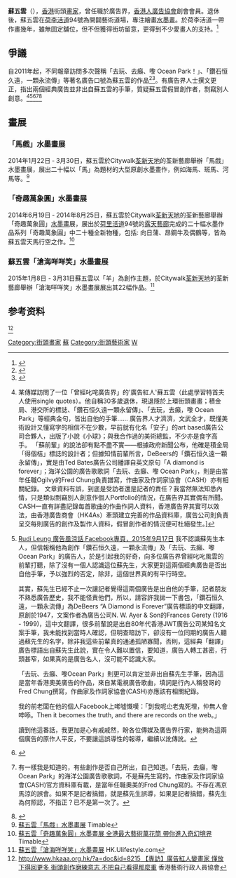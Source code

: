 {{Orphan|time=2015-07-31T17:45:14+00:00}}
{{藝人
| 類型 = 男藝人
| 姓名 = 蘇五雲
| 圖片 = 蘇五雲.jpg
| 圖片簡介 = [[DBC數碼電台|DBC數碼電台]]《說得出的慢活》訪問
| 圖片尺寸 = 
| 羅馬拼音 = So Ng Wan
| 英文名 = Grand So
| 綽號 = 
| 國籍 = {{CNHK}}
| 籍貫 =
| 民族 = [[漢族|漢族]]
| 出生日期 = 
| 出生地點 = {{HKG}}
| 父母 =
| 親屬 = 
| 配偶 =
| 子女 =
| 職業 = 廣告創作人、藝術家
| 語言 = [[粵語|粵語]]、[[英語|英語]]、[[普通話|普通話]]
| 教育程度 = 
| 母校 = 
| 活躍年代 = 1980年代至今
| 相關團體 = [[香港人廣告協會|香港人廣告協會]]
| 網站 =
| 獎項 = 
}} 

'''蘇五雲'''（{{lang-en|Grand So Ng Wan}}），[[香港|香港]]街頭[[畫家|畫家]]，曾任職於廣告界，[[香港人廣告協會|香港人廣告協會]]創會會員。退休後，蘇五雲在[[荷李活道|荷李活道]]94號為開闢藝術道場，專注繪畫[[水墨畫|水墨畫]]。於荷李活道一帶作畫幾年，雖無固定舖位，但不但獲得街坊留意，更得到不少愛畫人的支持。<ref>{{cite news|title=蘇五雲「奇趣萬象圓」圓兒時逍遙夢|url=http://paper.wenweipo.com/2014/07/02/OT1407020010.htm|newspaper=《[[文汇报_(香港)|文匯報]]》|date=2014-07-02|accessdate=2014-12-31|archive-date=2016-03-04|archive-url=https://web.archive.org/web/20160304051224/http://paper.wenweipo.com/2014/07/02/OT1407020010.htm|dead-url=no}}</ref>

== 爭議 ==
自2011年起，不同報章訪問多次聲稱「去玩、去癲、嚟 Ocean Park！」、「鑽石恒久遠，一顆永流傳」等著名廣告口號為蘇五雲的作品<ref>{{cite news|title=非常人：太舒服，成就不了大事　40退休踎街|url=http://hk.apple.nextmedia.com/supplement/culture/art/20110903/15579648|newspaper=《[[蘋果日報|蘋果日報]]》|date=2011-09-03|accessdate=2014-12-31|archive-date=2017-09-27|archive-url=https://web.archive.org/web/20170927081733/http://hk.apple.nextmedia.com/supplement/culture/art/20110903/15579648|dead-url=no}}</ref><ref>{{cite news|title=林艷虹：婚戒與畫筆 盛載蘇五雲兩份愛|url=http://www1.hkej.com/dailynews/culture/article/1143092/%E5%A9%9A%E6%88%92%E8%88%87%E7%95%AB%E7%AD%86+%E7%9B%9B%E8%BC%89%E8%98%87%E4%BA%94%E9%9B%B2%E5%85%A9%E4%BB%BD%E6%84%9B|newspaper=《[[信報|信報]]》|date=2015-09-16|accessdate=2015-09-17|archive-date=2020-11-30|archive-url=https://web.archive.org/web/20201130190225/http://www1.hkej.com/dailynews/culture/article/1143092/%E5%A9%9A%E6%88%92%E8%88%87%E7%95%AB%E7%AD%86+%E7%9B%9B%E8%BC%89%E8%98%87%E4%BA%94%E9%9B%B2%E5%85%A9%E4%BB%BD%E6%84%9B|dead-url=no}}</ref>。有廣告界人士撰文更正，指出兩個經典廣告並非出自蘇五雲的手筆，質疑蘇五雲假冒創作者，剽竊別人創意。<ref>{{cite news|title=雷文：倡議建立廣告作品資料庫|url=http://www.skypost.hk/column/%E9%9B%B7%E6%96%87/007010001036/%E5%80%A1%E8%AD%B0%E5%BB%BA%E7%AB%8B%E5%BB%A3%E5%91%8A%E4%BD%9C%E5%93%81%E8%B3%87%E6%96%99%E5%BA%AB/145965|newspaper=《[[晴報|晴報]]》|date=2014-07-10|deadurl=yes|archiveurl=https://web.archive.org/web/20150919214951/http://www.skypost.hk/column/%E9%9B%B7%E6%96%87/007010001036/%E5%80%A1%E8%AD%B0%E5%BB%BA%E7%AB%8B%E5%BB%A3%E5%91%8A%E4%BD%9C%E5%93%81%E8%B3%87%E6%96%99%E5%BA%AB/145965|archivedate=2015-09-19|df=|accessdate=2015-09-11}} 某傳媒訪問了一位「曾經叱咤廣告界」的'廣告紅人'蘇五雲（此處學習特首夫人使用single quotes）。他自稱30多歲退休，現退隱於上環街頭畫畫；積金局、港交所的標誌、「鑽石恒久遠一顆永留傳」、「去玩，去癲，嚟 Ocean Park」等經典金句，皆出自他的手筆……
廣告界人才濟濟，文武全才，既懂美術設計又懂寫字的相信不在少數，早前就有化名「安子」的art based廣告公司合夥人，出版了小說《小球》；與我合作過的美術總監，不少亦是食字高手。
「蘇前輩」的說法卻有點不盡不實——根據政府新聞公布，他確是積金局「得個桔」標誌的設計者；但據知情前輩所言，DeBeers的「鑽石恒久遠一顆永留傳」，實是由Ted Bates廣告公司繙譯自英文原句「A diamond is forever」；海洋公園的廣告歌歌詞「去玩、去癲、嚟 Ocean Park」，則是由當年任職Ogilvy的Fred Chung負責譜寫，作曲家及作詞家協會（CASH）亦有相關紀錄。
文章資料有誤，到底是受訪者還是記者的責任？我當然無法知悉內情，只是類似剽竊別人創意作個人Portfolio的情況，在廣告界其實偶有所聞。
CASH一直有詳盡記錄每首歌曲的作曲作詞人資料，香港廣告界其實可以效法，由香港廣告商會（HK4As）牽頭建立完善的作品資料庫，廣告公司則負責呈交每則廣告的創作及製作人資料，假冒創作者的情況便可杜絕發生。]</ref><ref>[https://www.facebook.com/rudileungblog/posts/10153696788004614 Rudi Leung 廣告風涼話 Facebook專頁，2015年9月17日] 我不認識蘇先生本人，但信報稱他為創作「鑽石恒久遠，一顆永流傳」及「去玩、去癲、嚟Ocean Park」的廣告人，於是引起我的好奇，向多位廣告界曾經叱叱風雲的前輩打聽，除了沒有一個人認識這位蘇先生，大家更對這兩個經典廣告是否出自他手筆，予以強烈的否定，除非，這個世界真的有平行時空。

其實，蘇先生已經不止一次讓記者覺得這兩個廣告是出自他的手筆，記者朋友不熟悉廣告歷史，我不能怪責他們，所以，請容許我拋一下書包，「鑽石恒久遠，一顆永流傳」為DeBeers “A Diamond is Forever”廣告標語的中文翻譯，原創於1947，文案作者為廣告公司N. W. Ayer & Son的Frances Gerety (1916 - 1999)，這中文翻譯，很多前輩說是出自80年代香港JWT廣告公司某知名文案手筆，我未能找到當時人確認，但明查暗訪下，卻沒有一位同期的廣告人聽過蘇先生的名字，除非我這些前輩真的通通孤陋寡聞，否則，這經典「翻譯」廣告標語出自蘇先生此說，實在令人難以置信，要知道，廣告人轉工甚密，行頭甚窄，如果真的是廣告名人，沒可能不認識大家。

「去玩、去癲、嚟Ocean Park」則更可以肯定並非出自蘇先生手筆，因為這是當年香港奧美廣告的作品，來自某電視廣告歌曲，填詞是行內人稱發哥的Fred Chung撰寫，作曲家及作詞家協會(CASH)亦應該有相關紀錄。

我的前老闆在他的個人Facebook上唏噓慨嘆：「到我呢尐老鬼死埋，仲無人會呻㖭。Then it becomes the truth, and there are records on the web。」

讀到他這番話，我更加是心有戚戚然，盼各位傳媒及廣告界行家，能夠為這兩個廣告的原作人平反，不要讓這誤導性的報導，繼續以訛傳訛。

</ref><ref>{{cite news|title=畢明：而我不知道蘇五雲是誰(一)|url=http://www.am730.com.hk/column-282157|newspaper=《[[AM730|AM730]]》廣告人語專欄|date=2015-09-21|accessdate=2015-09-22|archive-date=2016-04-09|archive-url=https://web.archive.org/web/20160409212423/http://www.am730.com.hk/column-282157|dead-url=no}}</ref><ref>{{cite news|title=畢明：而我不知道蘇五雲是誰(二)|url=http://www.am730.com.hk/column-282285|newspaper=《[[AM730|AM730]]》廣告人語專欄|date=2015-09-22|accessdate=2015-09-22|archive-date=2016-05-28|archive-url=https://web.archive.org/web/20160528225714/http://www.am730.com.hk/column-282285|dead-url=no}}有一樣我是知道的，有些創作是否自己所出，自己知道。「去玩，去癲，嚟Ocean Park」的海洋公園廣告歌歌詞，不是蘇先生寫的。作曲家及作詞家協會(CASH)官方資料庫有載，是當年任職奧美的Fred Chung寫的。不存在馮京馬涼的誤會。如果不是記者搞錯，就是蘇先生誤導，如果是記者搞錯，蘇先生為何照認，不指正？已不是第一次了。</ref><ref>{{cite news|title=畢明：而我不知道蘇五雲是誰(三)|url=http://www.am730.com.hk/column-282482|newspaper=《[[AM730|AM730]]》廣告人語專欄|date=2015-09-23|accessdate=2015-09-23|archive-date=2016-05-28|archive-url=https://web.archive.org/web/20160528230006/http://www.am730.com.hk/column-282482|dead-url=no}}</ref>

== 畫展 ==
=== 「馬戲」水墨畫展 ===
2014年1月22日 ‑ 3月30日，蘇五雲於Citywalk[[荃新天地|荃新天地]]的荃新藝廊舉辦「馬戲」水墨畫展，展出二十幅以「馬」為題材的大型原創水墨畫作，例如海馬、斑馬、河馬等。<ref>[http://timable.com/event/280325 蘇五雲「馬戲」水墨畫展] {{Wayback|url=http://timable.com/event/280325 |date=20160304203608 }} Timable</ref>

=== 「奇趣萬象圓」水墨畫展 ===
2014年6月19日 ‑ 2014年8月25日，蘇五雲於Citywalk[[荃新天地|荃新天地]]的荃新藝廊舉辦「奇趣萬象圓」[[水墨畫|水墨畫]]展，展出於[[荷里活道|荷里活道]]94號的[[露天藝廊|露天藝廊]]完成的二十幅水墨作品系列「奇趣萬象圓」中二十種全新物種，包括: 向日蒲、昂鋼牛及偶鶴等，皆為蘇五雲天馬行空之作。<ref>[http://timable.com/event/516572 蘇五雲「奇趣萬象圓」水墨畫展 全港最大藝術萬花筒 帶你進入奇幻境界] {{Wayback|url=http://timable.com/event/516572 |date=20160304203009 }} Timable</ref>

=== 蘇五雲「滄海咩咩笑」水墨畫展 ===
2015年1月8日 - 3月31日蘇五雲以「羊」為創作主題，於Citywalk[[荃新天地|荃新天地]]的荃新藝廊舉辦「滄海咩咩笑」水墨畫展展出其22幅作品。<ref>[http://hk.ulifestyle.com.hk/activity/detail.html?id=ABJGD1ozBwxZEgNj 蘇五雲「滄海咩咩笑」水墨畫展] {{Wayback|url=http://hk.ulifestyle.com.hk/activity/detail.html?id=ABJGD1ozBwxZEgNj |date=20160305075417 }}HK.Ulifestyle.com</ref>

== 参考资料 ==
<ref>[http://www.hkaaa.org.hk/?a=doc&id=8215 http://www.hkaaa.org.hk/?a=doc&id=8215 【專訪】廣告紅人變畫家 懂放下得回更多 街頭創作磨練意志 不把自己看得那麼重] {{Wayback|url=http://www.hkaaa.org.hk/?a=doc&id=8215 |date=20160307125528 }}香港藝術行政人員協會</ref>
{{reflist}}

[[Category:街頭畫家|Category:街頭畫家]]
[[Category:香港画家|蘇]]
[[Category:街頭藝術家|Category:街頭藝術家]]
[[Category:蘇姓|W]]